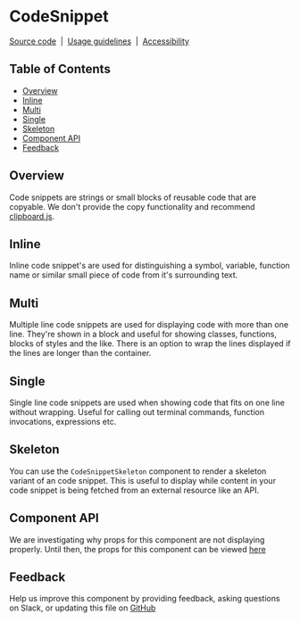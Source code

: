 
# CodeSnippet

[Source code](https://github.com/carbon-design-system/carbon/tree/master/packages/react/src/components/CodeSnippet)
&nbsp;|&nbsp;
[Usage guidelines](https://www.carbondesignsystem.com/components/code-snippet/usage)
&nbsp;|&nbsp;
[Accessibility](https://www.carbondesignsystem.com/components/code-snippet/accessibility)

## Table of Contents

- [Overview](#overview)
- [Inline](#inline)
- [Multi](#multi)
- [Single](#single)
- [Skeleton](#skeleton)
- [Component API](#component-api)
- [Feedback](#feedback)

## Overview

Code snippets are strings or small blocks of reusable code that are copyable. We
don't provide the copy functionality and recommend
[clipboard.js](https://clipboardjs.com/).

<Preview>
  <Story id="codesnippet--docs-over-view" />
</Preview>

## Inline

Inline code snippet's are used for distinguishing a symbol, variable, function
name or similar small piece of code from it's surrounding text.

<Preview>
  <Story id="codesnippet--docs-inline" />
</Preview>

## Multi

Multiple line code snippets are used for displaying code with more than one
line. They're shown in a block and useful for showing classes, functions, blocks
of styles and the like. There is an option to wrap the lines displayed if the
lines are longer than the container.

<Preview>
  <Story id="codesnippet--docs-multi" />
</Preview>

## Single

Single line code snippets are used when showing code that fits on one line
without wrapping. Useful for calling out terminal commands, function
invocations, expressions etc.

<Preview>
  <Story id="codesnippet--docs-single" />
</Preview>

## Skeleton

You can use the `CodeSnippetSkeleton` component to render a skeleton variant of
an code snippet. This is useful to display while content in your code snippet is
being fetched from an external resource like an API.

<Preview>
  <Story id="codesnippet--docs-skeleton" />
</Preview>

## Component API

We are investigating why props for this component are not displaying properly.
Until then, the props for this component can be viewed
[here](https://github.com/carbon-design-system/carbon/blob/master/packages/react/src/components/CodeSnippet/CodeSnippet.js#L202-L278)

## Feedback

Help us improve this component by providing feedback, asking questions on Slack,
or updating this file on
[GitHub](https://github.com/carbon-design-system/carbon/edit/master/packages/react/src/components/CodeSnippet/CodeSnippet.stories.mdx)

